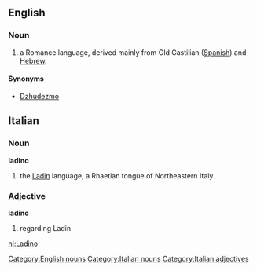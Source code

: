 {{wikipedia}}
==English==
===Noun===
[[Category:English nouns]]
#a Romance language, derived mainly from Old Castilian ([[Spanish]]) and [[Hebrew]]. 
====Synonyms====
* [[Dzhudezmo]]

==Italian==
===Noun===
[[Category:Italian nouns]]
'''ladino'''
#the [[Ladin]] language, a Rhaetian tongue of Northeastern Italy.

===Adjective===
[[Category:Italian adjectives]]
'''ladino'''
#regarding Ladin

[[nl:Ladino]]